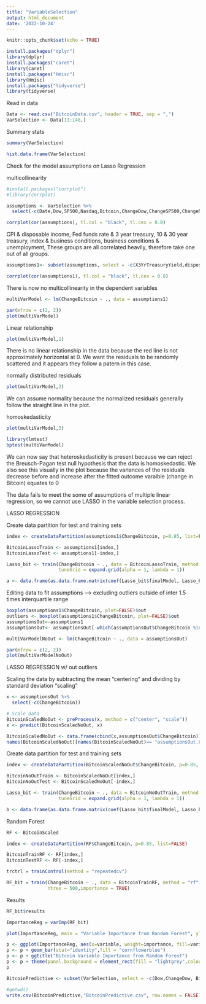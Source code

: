 ```yaml
---
title: "VariableSelection"
output: html_document
date: '2022-10-24'
---
```


```r
knitr::opts_chunk$set(echo = TRUE)
```

```r
install.packages("dplyr")
library(dplyr)
install.packages("caret")
library(caret)
install.packages("Hmisc")
library(Hmisc)
install.packages("tidyverse")
library(tidyverse)
```

Read in data
```r
Data <- read.csv("BitcoinData.csv", header = TRUE, sep = ",")
VarSelection <- Data[11:148,]
```

Summary stats
```r
summary(VarSelection)
```

```r
hist.data.frame(VarSelection)
```


Check for the model assumptions on Lasso Regression

multicollinearity
```r
#install.packages("corrplot")
#library(corrplot)

assumptions <- VarSelection %>% 
  select(-c(Date,Dow,SP500,Nasdaq,Bitcoin,ChangeDow,ChangeSP500,ChangeNasdaq))

corrplot(cor(assumptions), tl.col = "black", tl.cex = 0.8)
```
CPI & disposable income, Fed funds rate & 3 year treasury, 10 & 30 year treasury, index & business conditions, business conditions & unemployment, 
These groups are all correlated heavily, therefore take one out of all groups.

```r
assumptions1<- subset(assumptions, select = -c(X3YrTreasuryYield,disposable.Value,X30YrTreasuryYield,BusinessConditions,Unemployment) )

corrplot(cor(assumptions1), tl.col = "black", tl.cex = 0.8)
```
There is now no multicollinearity in the dependent variables

```r
multiVarModel <- lm(ChangeBitcoin ~ ., data = assumptions1)

par(mfrow = c(2, 2))
plot(multiVarModel)
```

Linear relationship
```r
plot(multiVarModel,1)
```
There is no linear relationship in the data because the red line is not approximately horizontal at 0. We want the residuals to be randomly scattered and it appears they follow a patern in this case.


normally distributed residuals
```r
plot(multiVarModel,2)
```
We can assume normality because the normalized residuals generally follow the straight line in the plot.

homoskedasticity
```r
plot(multiVarModel,3)
```

```r
library(lmtest)
bptest(multiVarModel)
```
We can now say that heteroskedasticity is present because we can reject the Breusch-Pagan test null hypothesis that the data is homoskedastic. We also see this visually in the plot because the variances of the residuals decrease before and increase after the fitted outcome varaible (change in Bitcoin) equates to 0

The data fails to meet the some of assumptions of multiple linear regression, so we cannot use LASSO in the variable selection process.

LASSO REGRESSION

Create data partition for test and training sets
```r
index <- createDataPartition(assumptions1$ChangeBitcoin, p=0.85, list=FALSE)

BitcoinLassoTrain <- assumptions1[index,]
BitcoinLassoTest <- assumptions1[-index,]
```

```r
Lasso_bit <- train(ChangeBitcoin ~ ., data = BitcoinLassoTrain, method = "glmnet", 
                   tuneGrid = expand.grid(alpha = 1, lambda = 1))

```

```r
a <- data.frame(as.data.frame.matrix(coef(Lasso_bit$finalModel, Lasso_bit$bestTune$lambda)))

```


Editing data to fit assumptions --> excluding outliers outside of inter 1.5 times interquartile range

```r
boxplot(assumptions1$ChangeBitcoin, plot=FALSE)$out
outliers <- boxplot(assumptions1$ChangeBitcoin, plot=FALSE)$out
assumptionsOut<-assumptions1
assumptionsOut<- assumptionsOut[-which(assumptionsOut$ChangeBitcoin %in% outliers),]
```


```r
multiVarModelNoOut <- lm(ChangeBitcoin ~ ., data = assumptionsOut)

par(mfrow = c(2, 2))
plot(multiVarModelNoOut)
```
LASSO REGRESSION w/ out outliers

Scaling the data by subtracting the mean "centering" and dividing by standard deviation "scaling"
```r
x <- assumptionsOut %>% 
  select(-c(ChangeBitcoin))

# Scale data
BitcoinScaledNoOut <- preProcess(x, method = c("center", "scale"))
x <- predict(BitcoinScaledNoOut, x)

BitcoinScaledNoOut <- data.frame(cbind(x,assumptionsOut$ChangeBitcoin))
names(BitcoinScaledNoOut)[names(BitcoinScaledNoOut)== "assumptionsOut.ChangeBitcoin"] <- "ChangeBitcoin"

```

Create data partition for test and training sets
```r
index <- createDataPartition(BitcoinScaledNoOut$ChangeBitcoin, p=0.85, list=FALSE)

BitcoinNoOutTrain <- BitcoinScaledNoOut[index,]
BitcoinNoOutTest <- BitcoinScaledNoOut[-index,]
```

```r
Lasso_bit <- train(ChangeBitcoin ~ ., data = BitcoinNoOutTrain, method = "glmnet", 
                   tuneGrid = expand.grid(alpha = 1, lambda = 1))

```

```r
b <- data.frame(as.data.frame.matrix(coef(Lasso_bit$finalModel, Lasso_bit$bestTune$lambda)))

```




Random Forest

```r
RF <- BitcoinScaled

index <- createDataPartition(RF$ChangeBitcoin, p=0.85, list=FALSE)

BitcoinTrainRF <- RF[index,]
BitcoinTestRF <- RF[-index,]

```

```r
trctrl = trainControl(method = "repeatedcv")

RF_bit = train(ChangeBitcoin ~ ., data = BitcoinTrainRF, method = "rf", trControl = trctrl,
               ntree = 500,importance = TRUE)
```

Results
```r
RF_bit$results
```

```r
ImportanceReg = varImp(RF_bit)

plot(ImportanceReg, main = "Variable Importance from Random Forest", ylab = "Independent Variables", col = "darkolivegreen3" )
```

```r
p <- ggplot(ImportanceReg, aes(x=variable, weight=importance, fill=variable)) 
p <- p + geom_bar(stat="identity",fill = "cornflowerblue")
p <- p + ggtitle("Bitcoin Variable Importance from Random Forest")
p <- p + theme(panel.background = element_rect(fill = "lightgrey",colour = "lightgrey"))
p
```

```r
BitcoinPredictive <- subset(VarSelection, select = -c(Dow,ChangeDow, Bitcoin, SP500, ChangeSP500, Nasdaq,ChangeNasdaq,FedReservesOnHand, ExpectedStockIncrease, ConsumerUnemployment, X10YrTreasuryYield, X3YrTreasuryYield, disposable.Value, X30YrTreasuryYield, BusinessConditions, Unemployment))
```


```r
#getwd()
write.csv(BitcoinPredictive,"BitcoinPredictive.csv", row.names = FALSE)
````